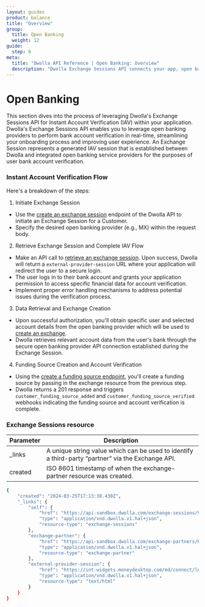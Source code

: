 ```yaml
---
layout: guides
product: balance
title: "Overview"
group:
  title: Open Banking
  weight: 12
guide:
  step: 0
meta:
  title: "Dwolla API Reference | Open Banking: Overview"
  description: "Dwolla Exchange Sessions API connects your app, open banking providers and user banks. Streamline onboarding with instant account verification and leverage Dwolla's pre-integrated solutions."
---
```


# Open Banking

This section dives into the process of leveraging Dwolla's Exchange Sessions API for Instant Account Verification (IAV) within your application. Dwolla's Exchange Sessions API enables you to leverage open banking providers to perform bank account verification in real-time, streamlining your onboarding process and improving user experience. An Exchange Session represents a generated IAV session that is established between Dwolla and integrated open banking service providers for the purposes of user bank account verification.

### Instant Account Verification Flow

Here's a breakdown of the steps:

1. Initiate Exchange Session

- Use the [create an exchange session](/docs/balance/api-reference/exchanges/create-exchange-for-a-customer) endpoint of the Dwolla API to initiate an Exchange Session for a Customer.
- Specify the desired open banking provider (e.g., MX) within the request body.

2. Retrieve Exchange Session and Complete IAV Flow

- Make an API call to [retrieve an exchange session](/docs/balance/api-reference/open-banking/retrieve-an-exchange-session). Upon success, Dwolla will return a `external-provider-session` URL where your application will redirect the user to a secure login.
- The user logs in to their bank account and grants your application permission to access specific financial data for account verification.
- Implement proper error handling mechanisms to address potential issues during the verification process.

3. Data Retrieval and Exchange Creation

- Upon successful authorization, you'll obtain specific user and selected account details from the open banking provider which will be used to [create an exchange](/docs/balance/api-reference/exchanges/create-exchange-for-an-external-party).
- Dwolla retrieves relevant account data from the user's bank through the secure open banking provider API connection established during the Exchange Session.

4. Funding Source Creation and Account Verification

- Using the [create a funding source endpoint](/docs/balance/api-reference/funding-sources/create-funding-source-for-customer), you'll create a funding source by passing in the exchange resource from the previous step.
- Dwolla returns a 201 response and triggers `customer_funding_source_added` and `customer_funding_source_verified` webhooks indicating the funding source and account verification is complete.

### Exchange Sessions resource

| Parameter | Description                                                                                       |
| --------- | ------------------------------------------------------------------------------------------------- |
| \_links   | A unique string value which can be used to identify a third-party “partner” via the Exchange API. |
| created   | ISO 8601 timestamp of when the exchange-partner resource was created.                             |

```bash
{
    "created": "2024-03-25T17:13:38.430Z",
    "_links": {
        "self": {
            "href": "https://api-sandbox.dwolla.com/exchange-sessions/9b7fb629-0fad-44f4-8c5e-44c25a0bfa8e",
            "type": "application/vnd.dwolla.v1.hal+json",
            "resource-type": "exchange-sessions"
        },
        "exchange-partner": {
            "href": "https://api-sandbox.dwolla.com/exchange-partners/bca8d065-49a5-475b-a6b4-509bc8504d22",
            "type": "application/vnd.dwolla.v1.hal+json",
            "resource-type": "exchange-partner"
        },
        "external-provider-session": {
            "href": "https://int-widgets.moneydesktop.com/md/connect/lAfkc7m897s3t1ks9mmwyj4ry7Zq0xql4grzAg1kz77x7c9jrwls1t22w6xt8d2lsxx9zpqv30js3wswfdwcrpAsqgbAfkqwpksp7c2chsx167xy90Asfc67dkj9y48y8p142xw3yp4x5l9t9gkk6m3yk5vwsvyq2qq7w9trszxwdl14lmkg7l6949bn5n41chdkbnxycy40n9b6fkbdwl6qt5wl107k1x8srvlkpz325p412x9tkyA5clf39109lsfrgz2lkgsvntqf7l0zzwb5hl658gdjbxwhb52krwybnbdAqfq69cdy54l05jkvfwyf01q89x48jtgtx290lzjdfcty1lwb8d648wns/eyJ1aV9tZXNzYWdlX3ZlcnNpb24iOjQsInVpX21lc3NhZ2Vfd2Vidmlld191cmxfc2NoZW1lIjoibXgiLCJtb2RlIjoidmVyaWZpY2F0aW9uIn0%3D",
            "type": "application/vnd.dwolla.v1.hal+json",
            "resource-type": "text/html"
        }
    }
}
```
